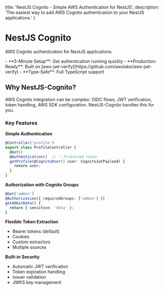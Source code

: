   title: 'NestJS Cognito - Simple AWS Authentication for NestJS',
  description: 'The easiest way to add AWS Cognito authentication to your NestJS applications.'
}

# NestJS Cognito

AWS Cognito authentication for NestJS applications.

<Note>
- **5-Minute Setup**: Get authentication running quickly
- **Production-Ready**: Built on [aws-jwt-verify](https://github.com/awslabs/aws-jwt-verify)
- **Type-Safe**: Full TypeScript support
</Note>

## Why NestJS-Cognito?

AWS Cognito integration can be complex: OIDC flows, JWT verification, token handling, AWS SDK configuration. NestJS-Cognito handles this for you.

### Key Features

**Simple Authentication**
```typescript
@Controller('profile')
export class ProfileController {
  @Get()
  @Authentication()  // ✅ Protected route
  getProfile(@CognitoUser() user: CognitoJwtPayload) {
    return user;
  }
}
```

**Authorization with Cognito Groups**
```typescript
@Get('admin')
@Authorization({ requiredGroups: ['admin'] })
getAdminData() {
  return { sensitive: 'data' };
}
```

**Flexible Token Extraction**
- Bearer tokens (default)
- Cookies
- Custom extractors
- Multiple sources

**Built-in Security**
- Automatic JWT verification
- Token expiration handling
- Issuer validation
- JWKS key management

